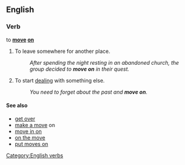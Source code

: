 ==English==

===Verb===
to '''[[move]] [[on]]'''

# {{idiom|intransitive}} To leave somewhere for another place.
#: ''After spending the night resting in an abandoned church, the group decided to '''move on''' in their quest.''
# {{idiom|intransitive}} To start [[deal]]ing with something else. 
#: ''You need to forget about the past and '''move on'''.''

====See also====
*[[get over]]
*[[make a move]] on
*[[move in on]]
*[[on the move]]
*[[put moves on]]

[[Category:English verbs]]